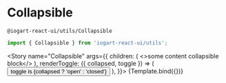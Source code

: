 

<Meta
    title="Utils/Collapsible"
    component={Collapsible}
/>

# Collapsible
`@iogart-react-ui/utils/Collapsible`

```javascript
import { Collapsible } from 'iogart-react-ui/utils';
```

<Story
  name="Collapsible"
  args={{
    children: (
        <>some content collapsible block</>
    ),
    renderToggle: ({ collapsed, toggle }) => (
        <button onClick={toggle}>toggle is {collapsed ? 'open' : 'closed'}</button>
    ),
  }}>
  {Template.bind({})}
</Story>
